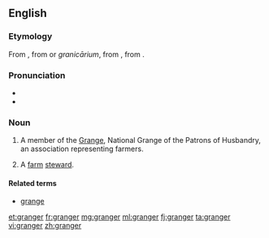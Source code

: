 {{also|Granger}}
==English==

===Etymology===
From {{etyl|xno|en}} {{term|grainger|lang=xno}}, from {{etyl|LL.|en}} or {{etyl|ML.|en}} ''granicārium'', from {{term|granica|lang=la}}, from {{etyl|la|en}} {{term|granum|lang=la}}.

===Pronunciation===
* {{IPA|/ˈɡɹeɪndʒə(ɹ)/}}
* {{rhymes|eɪndʒə(ɹ)}}

===Noun===
{{en-noun}}

# {{context|US|lang=en}} A member of the [[Grange]], National Grange of the Patrons of Husbandry, an association representing farmers.
# {{context|obsolete|lang=en}} A [[farm]] [[steward]].

====Related terms====
* [[grange]]

[[et:granger]]
[[fr:granger]]
[[mg:granger]]
[[ml:granger]]
[[fj:granger]]
[[ta:granger]]
[[vi:granger]]
[[zh:granger]]